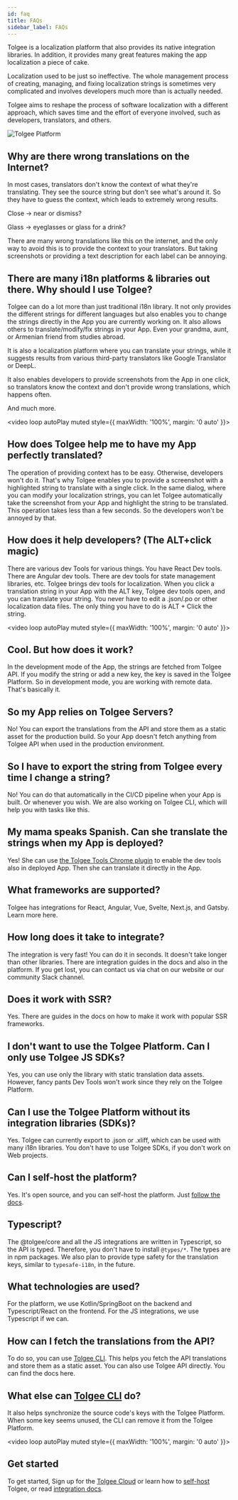 ---
id: faq
title: FAQs
sidebar_label: FAQs
---

Tolgee is a localization platform that also provides its native integration libraries. In addition, it provides many great features making the app localization a piece of cake.

Localization used to be just so ineffective. The whole management process of creating, managing, and fixing localization strings
is sometimes very complicated and involves developers much more than is actually needed.

Tolgee aims to reshape the process of software localization with a different approach, which saves time and
the effort of everyone involved, such as developers, translators, and others.

![Tolgee Platform](/img/tolgee-platform.png)

## Why are there wrong translations on the Internet?

In most cases, translators don't know the context of what they're translating. They see the source string but don't see what's around it. So they have to guess the context, which leads to extremely wrong results.

Close -> near or dismiss?

Glass -> eyeglasses or glass for a drink?

There are many wrong translations like this on the internet, and the only way to avoid this is to provide the context to your translators. But taking screenshots or providing a text description for each label can be annoying.

## There are many i18n platforms & libraries out there. Why should I use Tolgee?

Tolgee can do a lot more than just traditional i18n library. It not only provides the different strings for different languages but also enables you to change the strings directly in the App you are currently working on. It also allows others to translate/modify/fix strings in your App. Even your grandma, aunt, or Armenian friend from studies abroad.

It is also a localization platform where you can translate your strings, while it suggests results from various third-party translators like Google Translator or DeepL.

It also enables developers to provide screenshots from the App in one click, so translators know the context and don't provide wrong translations, which happens often.

And much more.

<video loop autoPlay muted style={{ maxWidth: '100%', margin: '0 auto' }}>
  <source src="/assistance.webm"></source>
</video>

## How does Tolgee help me to have my App perfectly translated?

The operation of providing context has to be easy. Otherwise, developers won't do it. That's why Tolgee enables you to provide a screenshot with a highlighted string to translate with a single click. In the same dialog, where you can modify your localization strings, you can let Tolgee automatically take the screenshot from your App and highlight the string to be translated. This operation takes less than a few seconds. So the developers won't be annoyed by that.

## How does it help developers? (The ALT+click magic)

There are various dev Tools for various things. You have React Dev tools. There are Angular dev tools. There are dev tools for state management libraries, etc. Tolgee brings dev tools for localization. When you click a translation string in your App with the ALT key, Tolgee dev tools open, and you can translate your string. You never have to edit a .json/.po or other localization data files. The only thing you have to do is ALT + Click the string.

<video loop autoPlay muted style={{ maxWidth: '100%', margin: '0 auto' }}>
  <source src="/alt-click-magic.webm"></source>
</video>

## Cool. But how does it work?

In the development mode of the App, the strings are fetched from Tolgee API. If you modify the string or add a new key, the key is saved in the Tolgee Platform. So in development mode, you are working with remote data. That's basically it.

## So my App relies on Tolgee Servers?

No! You can export the translations from the API and store them as a static asset for the production build. So your App doesn't fetch anything from Tolgee API when used in the production environment.

## So I have to export the string from Tolgee every time I change a string?

No! You can do that automatically in the CI/CD pipeline when your App is built. Or whenever you wish. We are also working on Tolgee CLI, which will help you with tasks like this.

## My mama speaks Spanish. Can she translate the strings when my App is deployed?

Yes! She can use [the Tolgee Tools Chrome plugin](https://chrome.google.com/webstore/detail/tolgee-tools/hacnbapajkkfohnonhbmegojnddagfnj) to enable the dev tools also in deployed App. Then she can translate it directly in the App.

## What frameworks are supported?

Tolgee has integrations for React, Angular, Vue, Svelte, Next.js, and Gatsby. Learn more here.

## How long does it take to integrate?

The integration is very fast! You can do it in seconds. It doesn't take longer than other libraries. There are integration guides in the docs and also in the platform. If you get lost, you can contact us via chat on our website or our community Slack channel.

## Does it work with SSR?

Yes. There are guides in the docs on how to make it work with popular SSR frameworks.

## I don't want to use the Tolgee Platform. Can I only use Tolgee JS SDKs?

Yes, you can use only the library with static translation data assets.
However, fancy pants Dev Tools won't work since they rely on the Tolgee Platform.

## Can I use the Tolgee Platform without its integration libraries (SDKs)?

Yes. Tolgee can currently export to .json or .xliff, which can be used with many i18n libraries.
You don't have to use Tolgee SDKs, if you don't work on Web projects.

## Can I self-host the platform?

Yes. It's open source, and you can self-host the platform. Just [follow the docs](/platform/self_hosting/running_with_docker).

## Typescript?

The @tolgee/core and all the JS integrations are written in Typescript, so the API is typed. Therefore, you don't have to install `@types/*`. The types are in npm packages. We also plan to provide type safety for the translation keys, similar to `typesafe-i18n`, in the future.

## What technologies are used?

For the platform, we use Kotlin/SpringBoot on the backend and Typescript/React on the frontend. For the JS integrations, we use Typescript if we can.

## How can I fetch the translations from the API?

To do so, you can use [Tolgee CLI](/tolgee-cli). This helps you fetch the API translations and store them as a static asset. You can also use Tolgee API directly. You can find the docs here.

## What else can [Tolgee CLI](/tolgee-cli) do?

It also helps synchronize the source code's keys with the Tolgee Platform.
When some key seems unused, the CLI can remove it from the Tolgee Platform.

<video loop autoPlay muted style={{ maxWidth: '100%', margin: '0 auto' }}>
  <source src="/tolgee-cli.webm"></source>
</video>

## Get started

To get started, Sign up for the [Tolgee Cloud](https://app.tolgee.io) or learn how to
[self-host](/platform/self_hosting/running_with_docker#running-with-compose) Tolgee,
or read [integration docs](https://tolgee.io/integrations).

